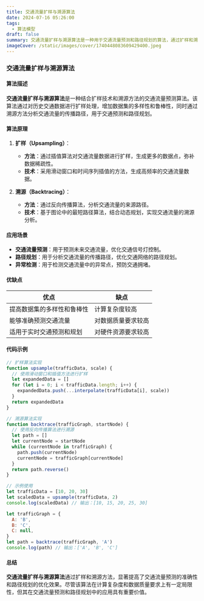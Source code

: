 ```yaml
---
title: 交通流量扩样与溯源算法
date: 2024-07-16 05:26:00
tags:
  - 算法模型
draft: false
summary: 交通流量扩样与溯源算法是一种用于交通流量预测和路径规划的算法，通过扩样和溯源方法提高预测准确性和路径优化。
imageCover: /static/images/cover/1740448083609429400.jpeg
---
```


### 交通流量扩样与溯源算法

#### 算法描述

**交通流量扩样与溯源算法**是一种结合扩样技术和溯源方法的交通流量预测算法。该算法通过对历史交通数据进行扩样处理，增加数据集的多样性和鲁棒性，同时通过溯源方法分析交通流量的传播路径，用于交通预测和路径规划。

#### 算法原理

1. **扩样（Upsampling）**：

   - **方法**：通过插值算法对交通流量数据进行扩样，生成更多的数据点，弥补数据稀疏性。
   - **技术**：采用滑动窗口和时间序列插值的方法，生成高频率的交通流量数据。

2. **溯源（Backtracing）**：
   - **方法**：通过反向传播算法，分析交通流量的来源路径。
   - **技术**：基于图论中的最短路径算法，结合动态规划，实现交通流量的溯源分析。

#### 应用场景

- **交通流量预测**：用于预测未来交通流量，优化交通信号灯控制。
- **路径规划**：用于分析交通流量的传播路径，优化交通网络的路径规划。
- **异常检测**：用于检测交通流量中的异常点，预防交通拥堵。

#### 优缺点

| **优点**                   | **缺点**           |
| -------------------------- | ------------------ |
| 提高数据集的多样性和鲁棒性 | 计算复杂度较高     |
| 能够准确预测交通流量       | 对数据质量要求较高 |
| 适用于实时交通预测和规划   | 对硬件资源要求较高 |

#### 代码示例

```javascript
// 扩样算法实现
function upsample(trafficData, scale) {
  // 使用滑动窗口和插值方法进行扩样
  let expandedData = []
  for (let i = 0; i < trafficData.length; i++) {
    expandedData.push(...interpolate(trafficData[i], scale))
  }
  return expandedData
}

// 溯源算法实现
function backtrace(trafficGraph, startNode) {
  // 使用反向传播算法进行溯源
  let path = []
  let currentNode = startNode
  while (currentNode in trafficGraph) {
    path.push(currentNode)
    currentNode = trafficGraph[currentNode]
  }
  return path.reverse()
}

// 示例使用
let trafficData = [10, 20, 30]
let scaledData = upsample(trafficData, 2)
console.log(scaledData) // 输出：[10, 15, 20, 25, 30]

let trafficGraph = {
  A: 'B',
  B: 'C',
  C: null,
}
let path = backtrace(trafficGraph, 'A')
console.log(path) // 输出：['A', 'B', 'C']
```

#### 总结

**交通流量扩样与溯源算法**通过扩样和溯源方法，显著提高了交通流量预测的准确性和路径规划的优化效果。尽管该算法在计算复杂度和数据质量要求上有一定局限性，但其在交通流量预测和路径规划中的应用具有重要价值。
